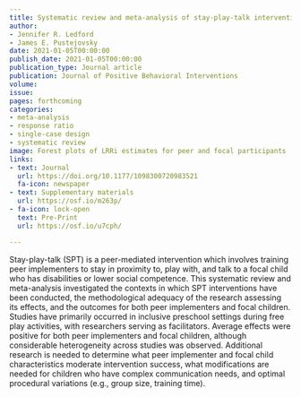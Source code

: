 ```yaml
---
title: Systematic review and meta-analysis of stay-play-talk interventions for improving social behaviors of young children
author:
- Jennifer R. Ledford
- James E. Pustejovsky
date: 2021-01-05T00:00:00
publish_date: 2021-01-05T00:00:00
publication_type: Journal article
publication: Journal of Positive Behavioral Interventions
volume: 
issue: 
pages: forthcoming
categories:
- meta-analysis
- response ratio
- single-case design
- systematic review
image: Forest plots of LRRi estimates for peer and focal participants
links:
- text: Journal
  url: https://doi.org/10.1177/1098300720983521
  fa-icon: newspaper
- text: Supplementary materials
  url: https://osf.io/m263p/
- fa-icon: lock-open
  text: Pre-Print
  url: https://osf.io/u7cph/

---
```



Stay-play-talk (SPT) is a peer-mediated intervention which involves training peer implementers to stay in proximity to, play with, and talk to a focal child who has disabilities or lower social competence. This systematic review and meta-analysis investigated the contexts in which SPT interventions have been conducted, the methodological adequacy of the research assessing its effects, and the outcomes for both peer implementers and focal children. Studies have primarily occurred in inclusive preschool settings during free play activities, with researchers serving as facilitators. Average effects were positive for both peer implementers and focal children, although considerable heterogeneity across studies was observed. Additional research is needed to determine what peer implementer and focal child characteristics moderate intervention success, what modifications are needed for children who have complex communication needs, and optimal procedural variations (e.g., group size, training time).

